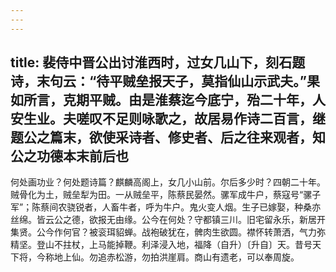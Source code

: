 ```yaml
---
---
---
```

title: 裴侍中晋公出讨淮西时，过女几山下，刻石题诗，末句云：“待平贼垒报天子，莫指仙山示武夫。”果如所言，克期平贼。由是淮蔡迄今底宁，殆二十年，人安生业。夫嗟叹不足则咏歌之，故居易作诗二百言，继题公之篇末，欲使采诗者、修史者、后之往来观者，知公之功德本末前后也
---



何处画功业？何处题诗篇？麒麟高阁上，女几小山前。尔后多少时？四朝二十年。贼骨化为土，贼垒犁为田。一从贼垒平，陈蔡民晏然。骡军成牛户，蔡寇号“骡子军”；陈蔡间农骁锐者，人畜牛者，呼为牛户。鬼火变人烟。生子已嫁娶，种桑亦丝绵。皆云公之德，欲报无由缘。公今在何处？守都镇三川。旧宅留永乐，新居开集贤。公今作何官？被衮珥貂蝉。战袍破犹在，髀肉生欲圆。襟怀转萧洒，气力弥精坚。登山不拄杖，上马能掉鞭。利泽浸入地，福降（自升）〔升自〕天。昔号天下将，今称地上仙。勿追赤松游，勿拍洪崖肩。商山有遗老，可以奉周旋。